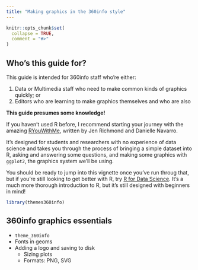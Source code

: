 ```yaml
---
title: "Making graphics in the 360info style"
---
```


```r
knitr::opts_chunk$set(
  collapse = TRUE,
  comment = "#>"
)
```

## Who's this guide for?

This guide is intended for 360info staff who're either:

1. Data or Multimedia staff who need to make common kinds of graphics quickly; or
2. Editors who are learning to make graphics themselves and who are also 

::: {.alert .alert-warning}
**This guide presumes some knowledge!**

If you haven't used R before, I recommend starting your journey with the amazing [RYouWithMe](https://rladiessydney.org/courses/ryouwithme), written by Jen Richmond and Danielle Navarro.

It's designed for students and researchers with no experience of data science and takes you through the process of bringing a simple dataset into R, asking and answering some questions, and making some graphics with `ggplot2`, the graphics system we'll be using.

You should be ready to jump into this vignette once you've run throug that, but if you're still looking to get better with R, try [R for Data Science](https://r4ds.had.co.nz). It's a much more thorough introduction to R, but it's still designed with beginners in mind!
:::


```r
library(themes360info)
```

## 360info graphics essentials

* `theme_360info`
* Fonts in geoms
* Adding a logo and saving to disk
  - Sizing plots
  - Formats: PNG, SVG

## 